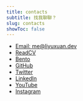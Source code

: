 ```yaml
---
title: contacts
subtitle: 找我聊聊？
slug: contacts
showToc: false
---
```


- [Email: me@liyuxuan.dev](mailto:me@liyuxuan.dev)
- [ReadCV](https://read.cv/liyuxuan)
- [Bento](https://bento.me/liyuxuan)
- [GitHub](https://www.github.com/xmliszt)
- [Twitter](https://www.twitter.com/xmliszt)
- [LinkedIn](https://www.linkedin.com/in/li-yuxuan/)
- [YouTube](https://youtube.com/@bbfishstudio8837)
- [Instagram](https://instagram.com/xmliszt)
